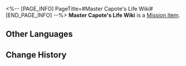 <%-- [PAGE_INFO]
PageTitle=#Master Capote's Life Wiki#
[END_PAGE_INFO] --%>
{{Item Infobox
|id          = 140134
|image       = Item Master Capote's Life Wiki.png
|type        = Mission Item
|invCategory = Missions
|rarity      = 3
|effect      = 
|description = The wiki-style encyclopedia that Capote's fans created themselves. Its contents mostly involve Capote's sayings.
}}
{{Description|''"Master Capote's keyword in life has been updated. The most recent version is: Illumination!"''}}
'''Master Capote's Life Wiki''' is a [[Mission Item]].

==Other Languages==
{{Other Languages
|en   = Master Capote's Life Wiki
|zhs  = 「波少」百科
|zht  = 「波少」百科
|ja   = 「カポ様」大百科
|ko   = 「카포티」 위키
|es   = Enciclopedia de la vida del maestro Capote
|fr   = Wiki sur la vie de maître Boomer
|ru   = Вики-страница жизни мастера Капоте
|th   = สารานุกรม "Master Capote"
|vi   = Bách Khoa Toàn Thư Nam Thần Capote
|de   = Meister Capotes Enzyklopädie
|id   = Wiki Kehidupan "Master Capote"
|pt   = CalepoPédia
}}

==Change History==
{{Change History|1.0}}